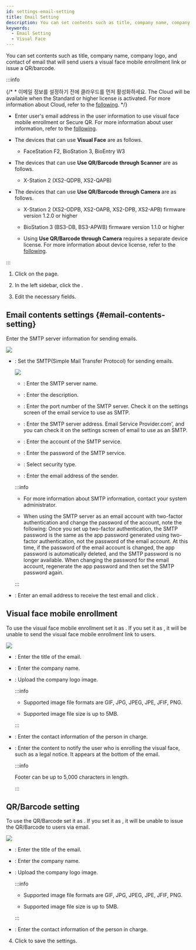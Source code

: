 ```yaml
---
id: settings-email-setting
title: Email Setting
description: You can set contents such as title, company name, company logo, and contact of email that will send users a visual face mobile enrollment link or issue a QR/barcode.
keywords:
  - Email Setting
  - Visual Face
---
```


You can set contents such as title, company name, company logo, and contact of email that will send users a visual face mobile enrollment link or issue a QR/barcode.

:::info

{/* * 이메일 정보를 설정하기 전에 클라우드를 먼저 활성화하세요. The Cloud will be available when the Standard or higher license is activated. For more information about Cloud, refer to the [following](#). */}

* Enter user's email address in the user information to use visual face mobile enrollment or Secure QR. For more information about user information, refer to the [following](add-user-basic-info).

* The devices that can use **Visual Face** are as follows.

  * FaceStation F2, BioStation 3, BioEntry W3

* The devices that can use **Use QR/Barcode through Scanner** are as follows.

  * X-Station 2 (XS2-QDPB, XS2-QAPB)

* The devices that can use **Use QR/Barcode through Camera** are as follows.

  * X-Station 2 (XS2-ODPB, XS2-OAPB, XS2-DPB, XS2-APB) firmware version 1.2.0 or higher

  * BioStation 3 (BS3-DB, BS3-APWB) firmware version 1.1.0 or higher

  * Using **Use QR/Barcode through Camera** requires a separate device license. For more information about device license, refer to the [following](settings-license-device-license).

:::

1. Click <Cmd sid='shell.header.setting' /> on the <Cmd sid='shell.header.launcher' /> page.

2. In the left sidebar, click the <Cmd sid="common.emailContent" product='2' />.

3. Edit the necessary fields.

## Email contents settings {#email-contents-setting}

Enter the SMTP server information for sending emails.

<Image src='/img/biostarx-settings-email-contents.png' className='none' />

* <Cmd sid="common.emailContent.smtp" product='2' />: Set the SMTP(Simple Mail Transfer Protocol) for sending emails.

  <Image src='/img/biostarx-settings-email-smtp-option.png' className='none' />

  * <Cmd sid="setting.triggerAction.smtpServer" product='2' />: Enter the SMTP server name.

  * <Cmd sid="common.description" product='2' />: Enter the description.

  * <Cmd sid="setting.triggerAction.portDefault25" product='2' />: Enter the port number of the SMTP server. Check it on the settings screen of the email service to use as SMTP.

  * <Cmd sid="setting.triggerAction.smtpServerAddr" product='2' />: Enter the SMTP server address. Email Service Provider.com', and you can check it on the settings screen of email to use as an SMTP.

  * <Cmd sid="common.userName" product='2' />: Enter the account of the SMTP service.

  * <Cmd sid="common.password" product='2' />: Enter the password of the SMTP service.

  * <Cmd sid="setting.triggerAction.securityType" product='2' />: Select security type.

  * <Cmd sid="setting.triggerAction.sender" product='2' />: Enter the email address of the sender.

  :::info

  * For more information about SMTP information, contact your system administrator.

  * When using the SMTP server as an email account with two-factor authentication and change the password of the account, note the following: Once you set up two-factor authentication, the SMTP password is the same as the app password generated using two-factor authentication, not the password of the email account. At this time, if the password of the email account is changed, the app password is automatically deleted, and the SMTP password is no longer available. When changing the password for the email account, regenerate the app password and then set the SMTP password again.

  :::

* <Cmd sid="common.emailContent.smtpTestMail" product='2' />: Enter an email address to receive the test email and click <Cmd sid="button.smtpSettingTest" product='2' />.

## Visual face mobile enrollment

To use the visual face mobile enrollment set it as <Cmd sid="common.use" product='2' />. If you set it as <Cmd sid="common.notUse" product='2' />, it will be unable to send the visual face mobile enrollment link to users.

<Image src='/img/biostarx-settings-email-visual-face.png' className='none' />

* <Cmd sid="common.emailContent.title" product='2' />: Enter the title of the email.

* <Cmd sid="common.emailContent.companyName" product='2' />: Enter the company name.

* <Cmd sid="common.emailContent.companyLogo" product='2' />: Upload the company logo image.

  :::info

  * Supported image file formats are GIF, JPG, JPEG, JPE, JFIF, PNG.

  * Supported image file size is up to 5MB.

  :::

* <Cmd sid="common.emailContent.adminContact" product='2' />: Enter the contact information of the person in charge.

* <Cmd sid="printOption.footer" product='2' />: Enter the content to notify the user who is enrolling the visual face, such as a legal notice. It appears at the bottom of the email.

  :::info

  Footer can be up to 5,000 characters in length.

  :::

## QR/Barcode setting

To use the QR/Barcode set it as <Cmd sid="common.use" product='2' />. If you set it as <Cmd sid="common.notUse" product='2' />, it will be unable to issue the QR/Barcode to users via email.

<Image src='/img/biostarx-settings-email-qr.png' className='none' />

* <Cmd sid="common.emailContent.title" product='2' />: Enter the title of the email.

* <Cmd sid="common.emailContent.companyName" product='2' />: Enter the company name.

* <Cmd sid="common.emailContent.companyLogo" product='2' />: Upload the company logo image.

  :::info

  * Supported image file formats are GIF, JPG, JPEG, JPE, JFIF, PNG.

  * Supported image file size is up to 5MB.

  :::

* <Cmd sid="common.emailContent.adminContact" product='2' />: Enter the contact information of the person in charge.

4. Click <Cmd sid="button.apply" product='2' /> to save the settings.
